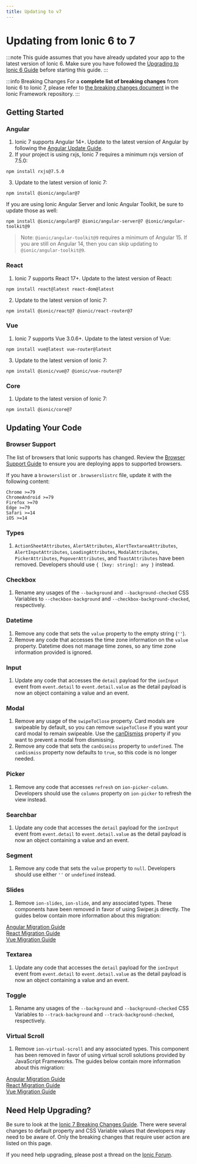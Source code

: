 ```yaml
---
title: Updating to v7
---
```


# Updating from Ionic 6 to 7

:::note
This guide assumes that you have already updated your app to the latest version of Ionic 6. Make sure you have followed the [Upgrading to Ionic 6 Guide](./6-0) before starting this guide.
:::

:::info Breaking Changes
For a **complete list of breaking changes** from Ionic 6 to Ionic 7, please refer to [the breaking changes document](https://github.com/ionic-team/ionic-framework/blob/main/BREAKING.md#version-7x) in the Ionic Framework repository.
:::

## Getting Started

### Angular

1. Ionic 7 supports Angular 14+. Update to the latest version of Angular by following the [Angular Update Guide](https://update.angular.io/).
2. If your project is using rxjs, Ionic 7 requires a minimum rxjs version of 7.5.0:

```shell
npm install rxjs@7.5.0
```

3. Update to the latest version of Ionic 7:

```shell
npm install @ionic/angular@7
```

If you are using Ionic Angular Server and Ionic Angular Toolkit, be sure to update those as well:

```shell
npm install @ionic/angular@7 @ionic/angular-server@7 @ionic/angular-toolkit@9
```

> Note: `@ionic/angular-toolkit@9` requires a minimum of Angular 15. If you are still on Angular 14, then you can skip updating to `@ionic/angular-toolkit@9`.

### React

1. Ionic 7 supports React 17+. Update to the latest version of React:

```shell
npm install react@latest react-dom@latest
```

2. Update to the latest version of Ionic 7:

```shell
npm install @ionic/react@7 @ionic/react-router@7
```

### Vue

1. Ionic 7 supports Vue 3.0.6+. Update to the latest version of Vue:

```shell
npm install vue@latest vue-router@latest
```

3. Update to the latest version of Ionic 7:

```shell
npm install @ionic/vue@7 @ionic/vue-router@7
```

### Core

1. Update to the latest version of Ionic 7:

```shell
npm install @ionic/core@7
```

## Updating Your Code

### Browser Support

The list of browsers that Ionic supports has changed. Review the [Browser Support Guide](../reference/browser-support) to ensure you are deploying apps to supported browsers.

If you have a `browserslist` or `.browserslistrc` file, update it with the following content:

```
Chrome >=79
ChromeAndroid >=79
Firefox >=70
Edge >=79
Safari >=14
iOS >=14
```

### Types

1. `ActionSheetAttributes`, `AlertAttributes`, `AlertTextareaAttributes`, `AlertInputAttributes`, `LoadingAttributes`, `ModalAttributes`, `PickerAttributes`, `PopoverAttributes`, and `ToastAttributes` have been removed. Developers should use `{ [key: string]: any }` instead.

### Checkbox

1. Rename any usages of the `--background` and `--background-checked` CSS Variables to `--checkbox-background` and `--checkbox-background-checked`, respectively.

### Datetime

1. Remove any code that sets the `value` property to the empty string (`''`).
2. Remove any code that accesses the time zone information on the `value` property. Datetime does not manage time zones, so any time zone information provided is ignored.

### Input

1. Update any code that accesses the `detail` payload for the `ionInput` event from `event.detail` to `event.detail.value` as the detail payload is now an object containing a value and an event.

### Modal

1. Remove any usage of the `swipeToClose` property. Card modals are swipeable by default, so you can remove `swipeToClose` if you want your card modal to remain swipeable. Use the [canDismiss](https://ionicframework.com/docs/api/modal#preventing-a-modal-from-dismissing) property if you want to prevent a modal from dismissing.
2. Remove any code that sets the `canDismiss` property to `undefined`. The `canDismiss` property now defaults to `true`, so this code is no longer needed.

### Picker

1. Remove any code that accesses `refresh` on `ion-picker-column`. Developers should use the `columns` property on `ion-picker` to refresh the view instead.

### Searchbar

1. Update any code that accesses the `detail` payload for the `ionInput` event from `event.detail` to `event.detail.value` as the detail payload is now an object containing a value and an event.

### Segment

1. Remove any code that sets the `value` property to `null`. Developers should use either `''` or `undefined` instead.

### Slides

1. Remove `ion-slides`, `ion-slide`, and any associated types. These components have been removed in favor of using Swiper.js directly. The guides below contain more information about this migration:

[Angular Migration Guide](https://ionicframework.com/docs/angular/slides)<br />
[React Migration Guide](https://ionicframework.com/docs/react/slides)<br />
[Vue Migration Guide](https://ionicframework.com/docs/vue/slides)

### Textarea

1. Update any code that accesses the `detail` payload for the `ionInput` event from `event.detail` to `event.detail.value` as the detail payload is now an object containing a value and an event.

### Toggle

1. Rename any usages of the `--background` and `--background-checked` CSS Variables to `--track-background` and `--track-background-checked`, respectively.

### Virtual Scroll

1. Remove `ion-virtual-scroll` and any associated types. This component has been removed in favor of using virtual scroll solutions provided by JavaScript Frameworks. The guides below contain more information about this migration:

[Angular Migration Guide](https://ionicframework.com/docs/angular/virtual-scroll)<br />
[React Migration Guide](https://ionicframework.com/docs/react/virtual-scroll)<br />
[Vue Migration Guide](https://ionicframework.com/docs/vue/virtual-scroll)

## Need Help Upgrading?

Be sure to look at the [Ionic 7 Breaking Changes Guide](https://github.com/ionic-team/ionic-framework/blob/main/BREAKING.md#version-7x). There were several changes to default property and CSS Variable values that developers may need to be aware of. Only the breaking changes that require user action are listed on this page.

If you need help upgrading, please post a thread on the [Ionic Forum](https://forum.ionicframework.com/).
